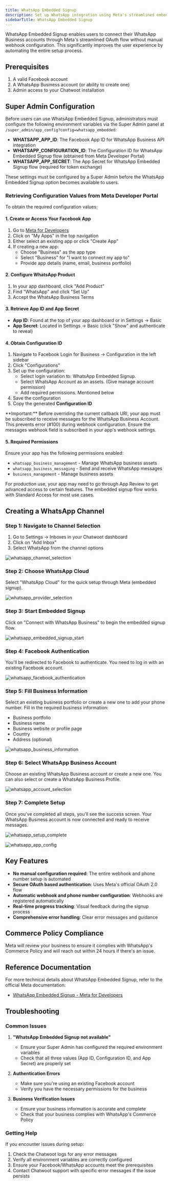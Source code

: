 ```yaml
---
title: WhatsApp Embedded Signup
description: Set up WhatsApp integration using Meta's streamlined embedded signup flow
sidebarTitle: WhatsApp Embedded Signup
---
```


WhatsApp Embedded Signup enables users to connect their WhatsApp Business accounts through Meta's streamlined OAuth flow without manual webhook configuration. This significantly improves the user experience by automating the entire setup process.

## Prerequisites

1. A valid Facebook account
2. A WhatsApp Business account (or ability to create one)
3. Admin access to your Chatwoot installation

## Super Admin Configuration

Before users can use WhatsApp Embedded Signup, administrators must configure the following environment variables via the Super Admin panel at `/super_admin/app_config?config=whatsapp_embedded`:

- **WHATSAPP_APP_ID**: The Facebook App ID for WhatsApp Business API integration
- **WHATSAPP_CONFIGURATION_ID**: The Configuration ID for WhatsApp Embedded Signup flow (obtained from Meta Developer Portal)
- **WHATSAPP_APP_SECRET**: The App Secret for WhatsApp Embedded Signup flow (required for token exchange)

<Note>
These settings must be configured by a Super Admin before the WhatsApp Embedded Signup option becomes available to users.
</Note>

### Retrieving Configuration Values from Meta Developer Portal

To obtain the required configuration values:

#### 1. Create or Access Your Facebook App

1. Go to [Meta for Developers](https://developers.facebook.com/)
2. Click on "My Apps" in the top navigation
3. Either select an existing app or click "Create App"
4. If creating a new app:
   - Choose "Business" as the app type
   - Select "Business" for "I want to connect my app to"
   - Provide app details (name, email, business portfolio)

#### 2. Configure WhatsApp Product

1. In your app dashboard, click "Add Product" 
2. Find "WhatsApp" and click "Set Up"
3. Accept the WhatsApp Business Terms

#### 3. Retrieve App ID and App Secret

- **App ID**: Found at the top of your app dashboard or in Settings → Basic
- **App Secret**: Located in Settings → Basic (click "Show" and authenticate to reveal)


#### 4. Obtain Configuration ID

1. Navigate to Facebook Login for Business → Configuration in the left sidebar
2. Click "Configurations"
3. Set up the configuration:
   - Select login variation to: WhatsApp Embedded Signup.
   - Select WhatsApp Account as an assets. (Give manage account permission)
   - Add required permissions. Mentioned below
4. Save the configuration
5. Copy the generated **Configuration ID**

<Warning>
**Important:** Before overriding the current callback URI, your app must be subscribed to receive messages for the WhatsApp Business Account. This prevents error (#100) during webhook configuration. Ensure the messages webhook field is subscribed in your app's webhook settings.
</Warning>


#### 5. Required Permissions

Ensure your app has the following permissions enabled:

- `whatsapp_business_management` - Manage WhatsApp business assets
- `whatsapp_business_messaging` - Send and receive WhatsApp messages
- `business_management` - Manage business assets


<Note>
For production use, your app may need to go through App Review to get advanced access to certain features. The embedded signup flow works with Standard Access for most use cases.
</Note>

## Creating a WhatsApp Channel

### Step 1: Navigate to Channel Selection

1. Go to Settings → Inboxes in your Chatwoot dashboard
2. Click on "Add Inbox"
3. Select WhatsApp from the channel options

![whatsapp_channel_selection](/self-hosted/images/whatsapp/whatsapp_channel_selection.png)

### Step 2: Choose WhatsApp Cloud

Select "WhatsApp Cloud" for the quick setup through Meta (embedded signup).

![whatsapp_provider_selection](/self-hosted/images/whatsapp/whatsapp_provider_selection.png)

### Step 3: Start Embedded Signup

Click on "Connect with WhatsApp Business" to begin the embedded signup flow.

![whatsapp_embedded_signup_start](/self-hosted/images/whatsapp/whatsapp_embedded_signup_start.png)

### Step 4: Facebook Authentication

You'll be redirected to Facebook to authenticate. You need to log in with an existing Facebook account.

![whatsapp_facebook_authentication](/self-hosted/images/whatsapp/whatsapp_facebook_authentication.png)

### Step 5: Fill Business Information

Select an existing business portfolio or create a new one to add your phone number. Fill in the required business information:

- Business portfolio
- Business name  
- Business website or profile page
- Country
- Address (optional)

![whatsapp_business_information](/self-hosted/images/whatsapp/whatsapp_business_information.png)

### Step 6: Select WhatsApp Business Account

Choose an existing WhatsApp Business account or create a new one. You can also select or create a WhatsApp Business Profile.

![whatsapp_account_selection](/self-hosted/images/whatsapp/whatsapp_account_selection.png)

### Step 7: Complete Setup

Once you've completed all steps, you'll see the success screen. Your WhatsApp Business account is now connected and ready to receive messages.

![whatsapp_setup_complete](/self-hosted/images/whatsapp/whatsapp_setup_complete.png)

![whatsapp_app_config](/self-hosted/images/whatsapp/whatsapp_app_config.png)

## Key Features

- **No manual configuration required**: The entire webhook and phone number setup is automated
- **Secure OAuth based authentication**: Uses Meta's official OAuth 2.0 flow
- **Automatic webhook and phone number configuration**: Webhooks are registered automatically
- **Real-time progress tracking**: Visual feedback during the signup process
- **Comprehensive error handling**: Clear error messages and guidance

## Commerce Policy Compliance

Meta will review your business to ensure it complies with WhatsApp's Commerce Policy and will reach out within 24 hours if there's an issue.

## Reference Documentation

For more technical details about WhatsApp Embedded Signup, refer to the official Meta documentation:
- [WhatsApp Embedded Signup - Meta for Developers](https://developers.facebook.com/docs/whatsapp/embedded-signup/)

## Troubleshooting

### Common Issues

1. **"WhatsApp Embedded Signup not available"**
   - Ensure your Super Admin has configured the required environment variables
   - Check that all three values (App ID, Configuration ID, and App Secret) are properly set

2. **Authentication Errors**
   - Make sure you're using an existing Facebook account
   - Verify you have the necessary permissions for the business

3. **Business Verification Issues**
   - Ensure your business information is accurate and complete
   - Check that your business complies with WhatsApp's Commerce Policy

### Getting Help

If you encounter issues during setup:

1. Check the Chatwoot logs for any error messages
2. Verify all environment variables are correctly configured
3. Ensure your Facebook/WhatsApp accounts meet the prerequisites
4. Contact Chatwoot support with specific error messages if the issue persists
